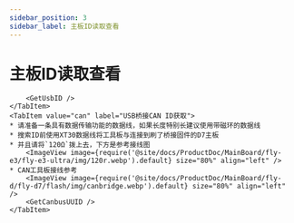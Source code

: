 ```yaml
---
sidebar_position: 3
sidebar_label: 主板ID读取查看
---
```






# 主板ID读取查看

<LSUSB />

<Tabs>
    <TabItem value="usb" label="USB ID获取" default>
        
        <GetUsbID />
    </TabItem>
    <TabItem value="can" label="USB桥接CAN ID获取">
    * 请准备一条具有数据传输功能的数据线，如果长度特别长建议使用带磁环的数据线
    * 搜索ID前使用XT30数据线将工具板与连接到刷了桥接固件的D7主板
    * 并且请将`120Ω`拨上去，下方是参考接线图
        <ImageView image={require('@site/docs/ProductDoc/MainBoard/fly-e3/fly-e3-ultra/img/120r.webp').default} size="80%" align="left" />
    * CAN工具板接线参考
        <ImageView image={require('@site/docs/ProductDoc/MainBoard/fly-d/fly-d7/flash/img/canbridge.webp').default} size="80%" align="left" />   
        <GetCanbusUUID />  
    </TabItem>
</Tabs>

